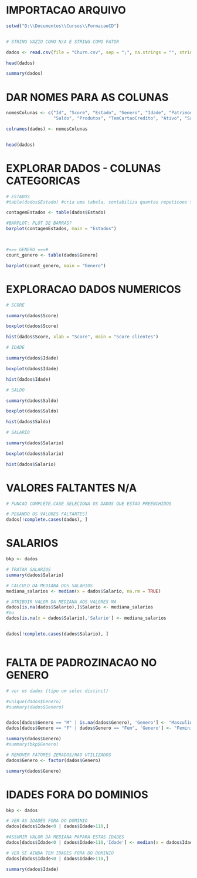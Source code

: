 
# IMPORTACAO ARQUIVO

```r


setwd("D:\\Documentos\\Cursos\\FormacaoCD")


# STRING VAZIO COMO N/A E STRING COMO FATOR

dados <- read.csv(file = "Churn.csv", sep = ";", na.strings = "", stringsAsFactors = T)

head(dados)

summary(dados)


```


# DAR NOMES PARA AS COLUNAS

```r

nomesColunas <- c("Id", "Score", "Estado", "Genero", "Idade", "Patrimonio", 
                  "Saldo", "Produtos", "TemCartaoCredito", "Ativo", "Salario", "Saiu")

colnames(dados) <- nomesColunas


head(dados)


```



# EXPLORAR DADOS - COLUNAS CATEGORICAS

```r

# ESTADOS
#table(dados$Estado) #cria uma tabela, contabiliza quantas repeticoes tem pra cada item

contagemEstados <- table(dados$Estado)

#BARPLOT: PLOT DE BARRAS?
barplot(contagemEstados, main = "Estados")



#=== GENERO ===#
count_genero <- table(dados$Genero)

barplot(count_genero, main = "Genero")


```

# EXPLORACAO DADOS NUMERICOS

```r

# SCORE

summary(dados$Score)

boxplot(dados$Score)

hist(dados$Score, xlab = "Score", main = "Score clientes")

```


```r

# IDADE

summary(dados$Idade)

boxplot(dados$Idade)

hist(dados$Idade)

```



```r

# SALDO

summary(dados$Saldo)

boxplot(dados$Saldo)

hist(dados$Saldo)

```


```r

# SALARIO

summary(dados$Salario)

boxplot(dados$Salario)

hist(dados$Salario)

```


# VALORES FALTANTES N/A
```r


# FUNCAO COMPLETE.CASE SELECIONA OS DADOS QUE ESTAO PREENCHIDOS

# PEGANDO OS VALORES FALTANTES]
dados[!complete.cases(dados), ]


```


# SALARIOS
```r

bkp <- dados

# TRATAR SALARIOS
summary(dados$Salario)

# CALCULO DA MEDIANA DOS SALARIOS
mediana_salarios <- median(x = dados$Salario, na.rm = TRUE)

# ATRIBUIR VALOR DA MEDIANA AOS VALORES NA
dados[is.na(dados$Salario),]$Salario <- mediana_salarios
#ou
dados[is.na(x = dados$Salario),'Salario'] <- mediana_salarios


dados[!complete.cases(dados$Salario), ]



```



# FALTA DE PADROZINACAO NO GENERO

```r


# ver os dados (tipo um selec distinct)

#unique(dados$Genero)
#summary(dados$Genero)


dados[dados$Genero == "M" | is.na(dados$Genero), 'Genero'] <- "Masculino"
dados[dados$Genero == "F" | dados$Genero == "Fem", 'Genero'] <- "Feminino"

summary(dados$Genero)
#summary(bkp$Genero)

# REMOVER FATORES ZERADOS/NAO UTILIZADOS
dados$Genero <- factor(dados$Genero)

summary(dados$Genero)

```


# IDADES FORA DO DOMINIOS


```r

bkp <- dados

# VER AS IDADES FORA DO DOMINIO
dados[dados$Idade<0 | dados$Idade>110,]

#ASSUMIR VALOR DA MEDIANA PAPARA ESTAS IDADES
dados[dados$Idade<0 | dados$Idade>110,'Idade'] <- median(x = dados$Idade)

# VER SE AINDA TEM IDADES FORA DO DOMINIO
dados[dados$Idade<0 | dados$Idade>110,]

summary(dados$Idade)

```



